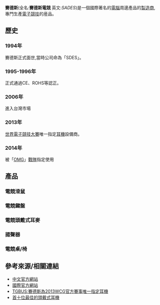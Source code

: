 {{multiple issues|
{{no footnotes|time=2020-04-24T04:03:29+00:00}}
{{refimprove|time=2020-04-24T04:03:29+00:00}}
{{update|time=2020-04-24T04:03:29+00:00}}
{{autobiography|time=2016-05-31T16:57:13+00:00}}
}}
{{Infobox Company
| company_name     = 賽德斯電競產品有限公司
| company_logo     = 
| company_slogan   = 「我們就是玩家!」
| company_type     = 私人企業
| foundation       = 1994年
| location         = [[中国|中国]][[廣東|廣東]][[深圳|深圳]],
| origins          = 
| key_people       = 
| industry         = [[电脑硬件|电脑硬件]]、[[消费电子|消费电子]]
| products         = [[滑鼠|滑鼠]], [[键盘|键盘]], [[耳机|耳机]], [[声卡|声卡]]等
| revenue          = 
| operating_income = 
| net_income       = 
| num_employees    = 
| parent           = 
| subsid           = 
| owner            =
| homepage         = [http://www.sades.cn/ 中國]、[http://www.sades.cc/ 國際]
}}

'''賽德斯'''(全名:'''賽德斯電競''' 英文:''SADES'')是一個國際著名的[[電腦|電腦]]周邊產品的[[製造商|製造商]],專門生產[[電子競技|電子競技]]的産品。

==歷史==
===1994年===
賽德斯正式面世,當時公司命為「SDES」。
===1995-1996年===
正式通過CE、ROHS等認正。
===2006年===
進入台灣市場
===2013年===
[[世界電子競技大賽|世界電子競技大賽]]唯一指定[[耳機|耳機]]設備商。
===2014年===
被「[[OMG|OMG]]」[[戰隊|戰隊]]指定使用

==產品==
{{Empty section}}
===電競滑鼠===

===電競鍵盤===

===電競頭戴式耳麥===

===揚聲器===

===電競桌/椅===

==參考來源/相關連結==
*[http://www.sades.cn/ 中文官方網站] {{Wayback|url=http://www.sades.cn/ |date=20210228175723 }}
*[http://www.sades.cc/ 國際官方網站] {{Wayback|url=http://www.sades.cc/ |date=20210425131647 }}
*[http://pc.tgbus.com/info_57/19128/ TGBUS:賽德斯為2013WCG官方賽事唯一指定耳機] {{Wayback|url=http://pc.tgbus.com/info_57/19128/ |date=20160630071347 }}
*[http://heavy.com/games/2014/12/top-best-pc-gaming-headsets-reviews-wireless-bluetooth-usb/ 首十位最佳的頭戴式耳機] {{Wayback|url=http://heavy.com/games/2014/12/top-best-pc-gaming-headsets-reviews-wireless-bluetooth-usb/ |date=20180108055314 }}

{{Ict-company-stub}}